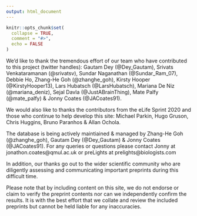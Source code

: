 ```yaml
---
output: html_document
---
```


```r
knitr::opts_chunk$set(
  collapse = TRUE,
  comment = "#>",
  echo = FALSE
)
```

We'd like to thank the tremendous effort of our team who have contributed to this project (twitter handles): Gautam Dey (@Dey_Gautam), Srivats Venkataramanan (@srivatsv), Sundar Naganathan (@Sundar_Ram_07), Debbie Ho, Zhang-He Goh (@zhanghe_goh), Kirsty Hooper (@KirstyHooper13), Lars Hubatsch (@LarsHubatsch), Mariana De Niz (@mariana_deniz), Sejal Davla (@JustABrainThing), Mate Palfy (@mate_palfy) & Jonny Coates (@JACoates91). 

We would also like to thanks the contributors from the eLife Sprint 2020 and those who continue to help develop this site: Michael Parkin, Hugo Gruson, Chris Huggins, Bruno Paranhos & Allan Ochola.  

The database is being actively maintiained & managed by Zhang-He Goh (@zhanghe_goh), Gautam Dey (@Dey_Gautam) & Jonny Coates (@JACoates91). For any queries or questions please contact Jonny at jonathon.coates@qmul.ac.uk or preLights at prelights@biologists.com

In addition, our thanks go out to the wider scientific community who are diligently assessing and communicating important preprints during this difficult time. 

Please note that by including content on this site, we do not endorse or claim to verify the preprint contents nor can we independently confirm the results. It is with the best effort that we collate and review the included preprints but cannot be held liable for any inaccuracies. 


                                 
        
